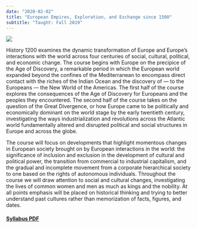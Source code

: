 ```yaml
---
date: "2020-02-02"
title: "European Empires, Exploration, and Exchange since 1500"
subtitle: "Taught: Fall 2019"
---
```


![](img/views-of-the-south-seas.jpg)

History 1200 examines the dynamic transformation of Europe and Europe’s interactions with the world across four centuries of social, cultural, political, and economic change. The course begins with Europe on the precipice of the Age of Discovery, a remarkable period in which the European world expanded beyond the confines of the Mediterranean to encompass direct contact with the riches of the Indian Ocean and the discovery of — to the Europeans — the New World of the Americas. The first half of the course explores the consequences of the Age of Discovery for Europeans and the peoples they encountered. The second half of the course takes on the question of the Great Divergence, or how Europe came to be politically and economically dominant on the world stage by the early twentieth century, investigating the ways industrialization and revolutions across the Atlantic world fundamentally altered and disrupted political and social structures in Europe and across the globe.

The course will focus on developments that highlight momentous changes in European society brought on by European interactions in the world: the significance of inclusion and exclusion in the development of cultural and political power, the transition from commercial to industrial capitalism, and the gradual and incomplete movement from a corporate hierarchical society to one based on the rights of autonomous individuals. Throughout the course we will draw attention to social and cultural changes, investigating the lives of common women and men as much as kings and the nobility. At all points emphasis will be placed on historical thinking and trying to better understand past cultures rather than memorization of facts, figures, and dates.

#### [Syllabus PDF](syllabus/Sadler-1200-Syllabus-F19.pdf)
